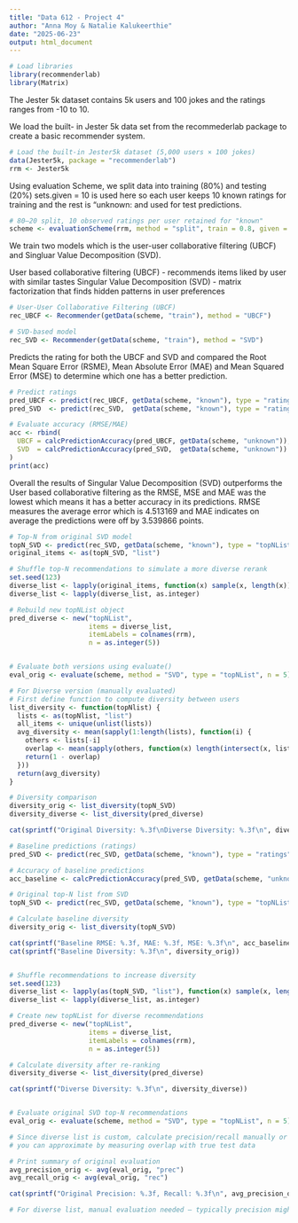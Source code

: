 ```yaml
---
title: "Data 612 - Project 4"
author: "Anna Moy & Natalie Kalukeerthie"
date: "2025-06-23"
output: html_document
---
```


```r
# Load libraries
library(recommenderlab)
library(Matrix)
```


The Jester 5k dataset contains 5k users and 100 jokes and the ratings ranges from -10 to 10. 

We load the built- in Jester 5k data set from the recommederlab package to create a basic recommender system. 

```r
# Load the built-in Jester5k dataset (5,000 users × 100 jokes)
data(Jester5k, package = "recommenderlab")
rrm <- Jester5k
```

Using evaluation Scheme, we split data into training (80%) and testing (20%) sets.given = 10 is used here so each user keeps 10 known ratings for training and the rest is "unknown: and used for test predictions. 

```r
# 80–20 split, 10 observed ratings per user retained for "known"
scheme <- evaluationScheme(rrm, method = "split", train = 0.8, given = 10, goodRating = 3)

```

We train two models which is the user-user collaborative filtering (UBCF) and Singluar Value Decomposition (SVD).

User based collaborative filtering (UBCF) - recommends items liked by user with similar tastes
Singular Value Decomposition (SVD) - matrix factorization that finds hidden patterns in user preferences

```r
# User-User Collaborative Filtering (UBCF)
rec_UBCF <- Recommender(getData(scheme, "train"), method = "UBCF")

# SVD-based model
rec_SVD <- Recommender(getData(scheme, "train"), method = "SVD")

```

Predicts the rating for both the UBCF and SVD and compared the Root Mean Square Error (RSME), Mean Absolute Error (MAE) and Mean Squared Error (MSE) to determine which one has a better prediction. 

```r
# Predict ratings
pred_UBCF <- predict(rec_UBCF, getData(scheme, "known"), type = "ratings")
pred_SVD  <- predict(rec_SVD,  getData(scheme, "known"), type = "ratings")

# Evaluate accuracy (RMSE/MAE)
acc <- rbind(
  UBCF = calcPredictionAccuracy(pred_UBCF, getData(scheme, "unknown")),
  SVD  = calcPredictionAccuracy(pred_SVD,  getData(scheme, "unknown"))
)
print(acc)

```

Overall the results of Singular Value Decomposition (SVD) outperforms the User based collaborative filtering as the RMSE, MSE and MAE was the lowest which means it has a better accuracy in its predictions. RMSE measures the average error which is 4.513169 and MAE indicates on average the predictions were off by 3.539866 points. 

```r
# Top-N from original SVD model
topN_SVD <- predict(rec_SVD, getData(scheme, "known"), type = "topNList", n = 5)
original_items <- as(topN_SVD, "list")

# Shuffle top-N recommendations to simulate a more diverse rerank
set.seed(123)
diverse_list <- lapply(original_items, function(x) sample(x, length(x)))
diverse_list <- lapply(diverse_list, as.integer)

# Rebuild new topNList object
pred_diverse <- new("topNList",
                    items = diverse_list,
                    itemLabels = colnames(rrm),
                    n = as.integer(5))



```

```r
# Evaluate both versions using evaluate()
eval_orig <- evaluate(scheme, method = "SVD", type = "topNList", n = 5)

# For Diverse version (manually evaluated)
# First define function to compute diversity between users
list_diversity <- function(topNlist) {
  lists <- as(topNlist, "list")
  all_items <- unique(unlist(lists))
  avg_diversity <- mean(sapply(1:length(lists), function(i) {
    others <- lists[-i]
    overlap <- mean(sapply(others, function(x) length(intersect(x, lists[[i]]))/length(union(x, lists[[i]]))))
    return(1 - overlap)
  }))
  return(avg_diversity)
}

# Diversity comparison
diversity_orig <- list_diversity(topN_SVD)
diversity_diverse <- list_diversity(pred_diverse)

cat(sprintf("Original Diversity: %.3f\nDiverse Diversity: %.3f\n", diversity_orig, diversity_diverse))
```

```r
# Baseline predictions (ratings)
pred_SVD <- predict(rec_SVD, getData(scheme, "known"), type = "ratings")

# Accuracy of baseline predictions
acc_baseline <- calcPredictionAccuracy(pred_SVD, getData(scheme, "unknown"))

# Original top-N list from SVD
topN_SVD <- predict(rec_SVD, getData(scheme, "known"), type = "topNList", n = 5)

# Calculate baseline diversity
diversity_orig <- list_diversity(topN_SVD)

cat(sprintf("Baseline RMSE: %.3f, MAE: %.3f, MSE: %.3f\n", acc_baseline["RMSE"], acc_baseline["MAE"], acc_baseline["MSE"]))
cat(sprintf("Baseline Diversity: %.3f\n", diversity_orig))


# Shuffle recommendations to increase diversity
set.seed(123)
diverse_list <- lapply(as(topN_SVD, "list"), function(x) sample(x, length(x)))
diverse_list <- lapply(diverse_list, as.integer)

# Create new topNList for diverse recommendations
pred_diverse <- new("topNList",
                    items = diverse_list,
                    itemLabels = colnames(rrm),
                    n = as.integer(5))

# Calculate diversity after re-ranking
diversity_diverse <- list_diversity(pred_diverse)

cat(sprintf("Diverse Diversity: %.3f\n", diversity_diverse))


# Evaluate original SVD top-N recommendations
eval_orig <- evaluate(scheme, method = "SVD", type = "topNList", n = 5)

# Since diverse list is custom, calculate precision/recall manually or
# you can approximate by measuring overlap with true test data

# Print summary of original evaluation
avg_precision_orig <- avg(eval_orig, "prec")
avg_recall_orig <- avg(eval_orig, "rec")

cat(sprintf("Original Precision: %.3f, Recall: %.3f\n", avg_precision_orig, avg_recall_orig))

# For diverse list, manual evaluation needed — typically precision might drop slightly because of less popular items

```
